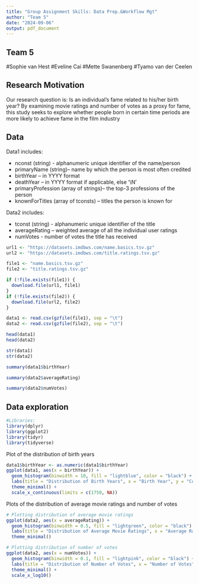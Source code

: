 ---
title: "Group Assignment Skills: Data Prep.&Workflow Mgt"
author: "Team 5"
date: "2024-09-06"
output: pdf_document
---

## Team 5
#Sophie van Hest
#Eveline Cai
#Mette Swanenberg
#Tyamo van der Ceelen

## Research Motivation

Our research question is: Is an individual’s fame related to his/her birth year?
By examining movie ratings and number of votes as a proxy for fame, this study seeks to explore whether people born in certain time periods are more likely to achieve fame in the film industry


## Data
Data1 includes:

- nconst (string) - alphanumeric unique identifier of the name/person
- primaryName (string)– name by which the person is most often credited
- birthYear – in YYYY format
- deathYear – in YYYY format if applicable, else '\\N'
- primaryProfession (array of strings)– the top-3 professions of the person
- knownForTitles (array of tconsts) – titles the person is known for

Data2 includes:

- tconst (string) - alphanumeric unique identifier of the title
- averageRating – weighted average of all the individual user ratings
- numVotes - number of votes the title has received

```{r echo=FALSE, warning=FALSE}
url1 <- "https://datasets.imdbws.com/name.basics.tsv.gz"
url2 <- "https://datasets.imdbws.com/title.ratings.tsv.gz"

file1 <- "name.basics.tsv.gz"
file2 <- "title.ratings.tsv.gz"

if (!file.exists(file1)) {
  download.file(url1, file1)
}
if (!file.exists(file2)) {
  download.file(url2, file2)
}

data1 <- read.csv(gzfile(file1), sep = "\t")
data2 <- read.csv(gzfile(file2), sep = "\t")

head(data1)
head(data2)
```

```{r echo=FALSE, warning=FALSE}
str(data1)
str(data2)
```
```{r echo=FALSE, warning=FALSE}
summary(data1$birthYear)
```

```{r echo=FALSE, warning=FALSE}
summary(data2$averageRating)
```
```{r echo=FALSE, warning=FALSE}
summary(data2$numVotes)
```

## Data exploration

```{r echo=FALSE, warning=FALSE}
#Libraries:
library(dplyr)
library(ggplot2)
library(tidyr)
library(tidyverse)
```
Plot of the distribution of birth years
```{r echo=FALSE, warning=FALSE}
data1$birthYear <- as.numeric(data1$birthYear)
ggplot(data1, aes(x = birthYear)) +
  geom_histogram(binwidth = 10, fill = "lightblue", color = "black") +
  labs(title = "Distribution of Birth Years", x = "Birth Year", y = "Count") +
  theme_minimal() +
  scale_x_continuous(limits = c(1750, NA))
```
Plots of the distribution of average movie ratings and number of votes
```{r echo=FALSE, warning=FALSE}
# Plotting distribution of average movie ratings
ggplot(data2, aes(x = averageRating)) +
  geom_histogram(binwidth = 0.5, fill = "lightgreen", color = "black") +
  labs(title = "Distribution of Average Movie Ratings", x = "Average Rating", y = "Count") +
  theme_minimal()

# Plotting distribution of number of votes
ggplot(data2, aes(x = numVotes)) +
  geom_histogram(binwidth = 0.1, fill = "lightpink", color = "black") +
  labs(title = "Distribution of Number of Votes", x = "Number of Votes", y = "Count") +
  theme_minimal() +
  scale_x_log10()
```














